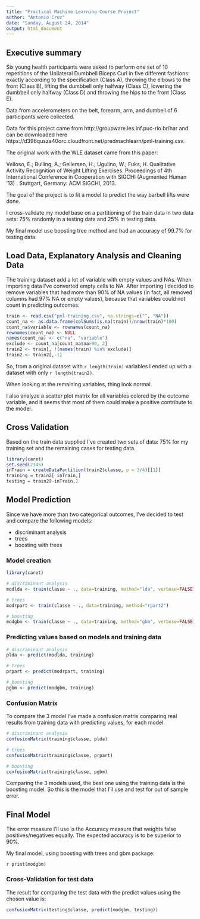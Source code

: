 ```yaml
---
title: "Practical Machine Learning Course Project"
author: "Antonio Cruz"
date: "Sunday, August 24, 2014"
output: html_document
---
```


## Executive summary
Six young health participants were asked to perform one set of 10 repetitions of the Unilateral Dumbbell Biceps Curl in five different fashions: exactly according to the specification (Class A), throwing the elbows to the front (Class B), lifting the dumbbell only halfway (Class C), lowering the dumbbell only halfway (Class D) and throwing the hips to the front (Class E).

Data from accelerometers on the belt, forearm, arm, and dumbell of 6 participants were collected.  

Data for this project came from http://groupware.les.inf.puc-rio.br/har and can be downloaded here https://d396qusza40orc.cloudfront.net/predmachlearn/pml-training.csv.

The original work with the WLE dataset came from this paper:

Velloso, E.; Bulling, A.; Gellersen, H.; Ugulino, W.; Fuks, H. Qualitative Activity Recognition of Weight Lifting Exercises. Proceedings of 4th International Conference in Cooperation with SIGCHI (Augmented Human '13) . Stuttgart, Germany: ACM SIGCHI, 2013.


The goal of the project is to fit a model to predict the way barbell lifts were done.

I cross-validate my model base on a partitioning of the train data in two data sets: 75% randomly in a testing data and 25% in testing data.

My final model use boosting tree method and had an accuracy of 99.7% for testing data.

## Load Data, Explanatory Analysis and Cleaning Data

The training dataset add a lot of variable with empty values and NAs. When importing data I've converted empty cells to NA. After importing I decided to remove variables that had more than 90% of NA values (in fact, all removed columns had 97% NA or empty values), because that variables could not count in predicting outcomes.



```r
train <- read.csv("pml-training.csv", na.strings=c("", "NA"))
count_na <- as.data.frame(colSums(is.na(train))/nrow(train)*100)
count_na$variable <- rownames(count_na)
rownames(count_na) <- NULL
names(count_na) <- c("na", "variable")
exclude <- count_na[count_na$na>90, 2]
train2 <- train[, !(names(train) %in% exclude)]
train2 <- train2[,-1]
```

So, from a original dataset with `r length(train)` variables I ended up with a dataset with only `r length(train2)`.

When looking at the remaining  variables, thing look normal.

I also analyze a scatter plot matrix for all variables colored by the outcome variable, and it seems that most of them could make a positive contribute to the model.

## Cross Validation

Based on the train data supplied I've created two sets of data: 75% for my training set and the remaining cases for testing data.

```r
library(caret)
set.seed(2345)
inTrain = createDataPartition(train2$classe, p = 3/4)[[1]]
training = train2[ inTrain,]
testing = train2[-inTrain,]

```

## Model Prediction

Since we have more than two categorical outcomes, I've decided to test and compare the following  models:

* discriminant analysis
* trees
* boosting with trees


### Model creation

```r
library(caret)

# discriminant analysis
modlda <- train(classe ~ ., data=training, method="lda", verbose=FALSE)

# trees
modrpart <- train(classe ~ ., data=training, method="rpart2")

# boosting
modgbm <- train(classe ~ ., data=training, method="gbm", verbose=FALSE)

```

### Predicting values based on models and training  data
```r
# discriminant analysis
plda <- predict(modlda, training)

# trees
prpart <- predict(modrpart, training)

# boosting
pgbm <- predict(modgbm, training)

```



### Confusion Matrix

To compare the 3 model I've made a confusion matrix comparing real results from training data with predicting  values, for each model.

```r
# discriminant analysis
confusionMatrix(training$classe, plda)

# trees
confusionMatrix(training$classe, prpart)

# boosting
confusionMatrix(training$classe, pgbm)

```

Comparing  the 3 models used, the best one using the training data is the boosting model. So this is the model that I'll use and test for out of sample error.

## Final Model

The error measure I'll use is the Accuracy measure that weights false positives/negatives equally. The expected accuracy is to be superior to 90%.

My final model, using boosting with trees and gbm package:

`r print(modgbm)`

### Cross-Validation for test data

The result for comparing the test data with the predict values using the chosen value is:

```r
confusionMatrix(testing$classe, predict(modgbm, testing))
```

